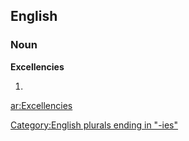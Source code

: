 ==English==

===Noun===
'''Excellencies'''

# {{plural of|[[Excellency]]}}

[[Category:English plurals ending in "-ies"]]

[[ar:Excellencies]]